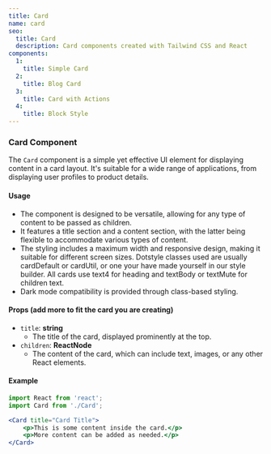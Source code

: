 ```yaml
---
title: Card
name: card
seo:
  title: Card 
  description: Card components created with Tailwind CSS and React
components:
  1:
    title: Simple Card
  2:
    title: Blog Card
  3:
    title: Card with Actions
  4:
    title: Block Style
---
```


<CollectionList
  componentsData={componentsData}
/>
<PreviewNotes/>

### Card Component
The `Card` component is a simple yet effective UI element for displaying content in a card layout. It's suitable for a wide range of applications, from displaying user profiles to product details.

#### Usage
- The component is designed to be versatile, allowing for any type of content to be passed as children.
- It features a title section and a content section, with the latter being flexible to accommodate various types of content.
- The styling includes a maximum width and responsive design, making it suitable for different screen sizes. Dotstyle classes used are usually cardDefault or cardUtil, or one your have made yourself in our style builder. All cards use text4 for heading and textBody or textMute for children text.
- Dark mode compatibility is provided through class-based styling.

#### Props (add more to fit the card you are creating)
- `title`: **string**
  - The title of the card, displayed prominently at the top.
- `children`: **ReactNode**
  - The content of the card, which can include text, images, or any other React elements.

#### Example
```jsx
import React from 'react';
import Card from './Card';

<Card title="Card Title">
    <p>This is some content inside the card.</p>
    <p>More content can be added as needed.</p>
</Card>
